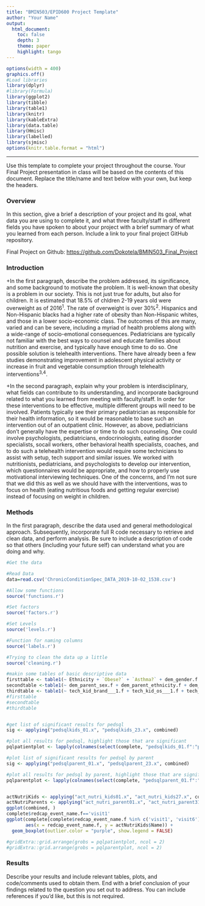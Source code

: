 ```yaml
---
title: "BMIN503/EPID600 Project Template"
author: "Your Name"
output: 
  html_document:
    toc: false 
    depth: 3 
    theme: paper 
    highlight: tango
---
```

```r
options(width = 400)
graphics.off()
#Load libraries
library(dplyr)
#library(Formula)
library(ggplot2)
library(tibble)
library(table1)
library(knitr)
library(kableExtra)
library(data.table)
library(Hmisc)
library(labelled)
library(sjmisc)
options(knitr.table.format = "html")
```  
***
Use this template to complete your project throughout the course. Your Final Project presentation in class will be based on the contents of this document. Replace the title/name and text below with your own, but keep the headers.

### Overview
In this section, give a brief a description of your project and its goal, what data you are using to complete it, and what three faculty/staff in different fields you have spoken to about your project with a brief summary of what you learned from each person. Include a link to your final project GitHub repository.

Final Project on Github: [https://github.com/Dokotela/BMIN503_Final_Project](https://github.com/Dokotela/BMIN503_Final_Project)


### Introduction 
+In the first paragraph, describe the problem addressed, its significance, and some background to motivate the problem.
It is well-known that obesity is a problem in our society. This is not just true for adults, but also for children. It is estimated that 18.5% of chldren 2-19 years old were overweight as of 2016^1^. The rate of overweight is over 30%^2^. Hispanics and Non-Hispanic blacks had a higher rate of obesity than Non-Hispanic whites, and those in a lower socio-economic class. The outcomes of this are many, varied and can be severe, including a myriad of health problems along with a wide-range of socio-emotional consequences. Pediatricians are typically not familiar with the best ways to counsel and educate families about nutrition and exercise, and typically have enough time to do so. One possible solution is telehealth interventions. There have already been a few studies demonstrating improvement in adolescent physical activity or increase in fruit and vegetable consumption through telehealth interventions^3,4^.

+In the second paragraph, explain why your problem is interdisciplinary, what fields can contribute to its understanding, and incorporate background related to what you learned from meeting with faculty/staff.
In order for these interventions to be effective, multiple different groups will need to be involved. Patients typically see their primary pediatrician as responsible for their health information, so it would be reasonable to base such an intervention out of an outpatient clinic. However, as above, pediatricians don't generally have the expertise or time to do such counseling. One could involve psychologists, pediatricians, endocrinologists, eating disorder specialists, socail workers, other behavioral health specialists, coaches, and to do such a telehealth intervention would require some technicians to assist with setup, tech support and similar issues. We worked with nutritionists, pediatricians, and psychologists to develop our intervention, which questionnaires would be appropriate, and how to properly use motivational interviewing techniques. One of the concerns, and I'm not sure that we did this as well as we should have with the interventions, was to focus on health (eating nutritious foods and getting regular exercise) instead of focusing on weight in children. 


### Methods
In the first paragraph, describe the data used and general methodological approach. Subsequently, incorporate full R code necessary to retrieve and clean data, and perform analysis. Be sure to include a description of code so that others (including your future self) can understand what you are doing and why. 
```r
#Get the data

#Read Data
data=read.csv('ChronicConditionSpec_DATA_2019-10-02_1538.csv')

#Allow some functions
source('functions.r')

#Set factors
source('factors.r')

#Set Levels
source('levels.r')

#Function for naming columns
source('labels.r')

#Trying to clean the data up a little
source('cleaning.r')
```

```r
#makin some tables of basic descriptive data
firsttable <- table1(~ Ethnicity + `Obese?` + `Asthma?` + dem_gender.f + dem_grade.f + dem_language_pref.f + dem_language_home.f + dem_parent_habitants.f, data=completeFirst)
secondtable <-table1(~ dem_parent_sex.f + dem_parent_ethnicity.f + dem_parent_language_pref.f + dem_parent_school.f + dem_parent_us.f + dem_parent_job.f + dem_parent_income.f + dem_parent_marital.f, data=completeFirst)
thirdtable <- table1(~ tech_kid_brand___1.f + tech_kid_os___1.f + tech_kid_device_time.f, data=completeFirst)
#firsttable
#secondtable
#thirdtable
```

```r


```

```r
#get list of significant results for pedsql
sig <- applying("pedsqlkids_01.x", "pedsqlkids_23.x", combined)

#plot all results for pedsql, highlight those that are significant
pqlpatientplot <- lapply(colnames(select(complete, "pedsqlkids_01.f":"pedsqlkids_23.f")), plotperc, info = complete, sig = sig)

#plot list of significant results for pedsql by parent
sig <- applying("pedsqlparent_01.x", "pedsqlparent_23.x", combined)

#plot all results for pedsql by parent, highlight those that are significant
pqlparentplot <- lapply(colnames(select(complete, "pedsqlparent_01.f":"pedsqlparent_23.f")), plotperc, info = complete, sig = sig)


actNutriKids <- applying("act_nutri_kids01.x", "act_nutri_kids27.x", combined)
actNutriParents <- applying("act_nutri_parent01.x", "act_nutri_parent31.x", combined)
ggplot(combined, )
complete$redcap_event_name.f=='visit1'
ggplot(complete[complete$redcap_event_name.f %in% c('visit1', 'visit6'),], 
       aes(x = redcap_event_name.f, y = actNutriKids$Name)) +
  geom_boxplot(outlier.color = "purple", show.legend = FALSE)

#gridExtra::grid.arrange(grobs = pqlpatientplot, ncol = 2)
#gridExtra::grid.arrange(grobs = pqlparentplot, ncol = 2)
```

### Results
Describe your results and include relevant tables, plots, and code/comments used to obtain them. End with a brief conclusion of your findings related to the question you set out to address. You can include references if you'd like, but this is not required.
